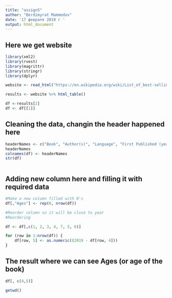 ```yaml
---
title: "assign5"
author: "Berdimyrat Mammedov"
date: '17 февраля 2019 г '
output: html_document
---
```


## Here we get website

```r

library(xml2)
library(rvest)
library(magrittr)
library(stringr)
library(dplyr)

website <- read_html("https://en.wikipedia.org/wiki/List_of_best-selling_books#Between_50_million_and_100_million_copies")

results <- website %>% html_table()

df <-results[2]
df <- df[[1]]


```

## Cleaning the data, changin the header happened here

```r
headerNames <- c("Book", "Author(s)", "Language", "First Published (year)", "Approximate Sales", "Genre")
headerNames
colnames(df) <- headerNames
str(df)



```


## Adding new column here and filling it with required data
```r

#Make a new column filled with 0's
df[,"Ages"] <- rep(0, nrow(df))

#Reorder column so it will be close to year
#Reordering

df <- df[,c(1, 2, 3, 4, 7, 5, 6)]   

for (row in 1:nrow(df)) {
    df[row, 5] <- as.numeric((2019 - df[row, 4]))
}

```



## The result where we can see Ages (or age of the book)


```r

df[, c(4,5)]

```



```r
getwd()
```















